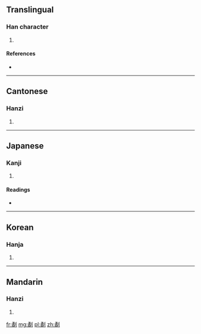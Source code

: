 ==Translingual==

===Han character===
{{Han char|rn=18|rad=刀|as=12|sn=14|four=1220<sub>0</sub>|canj=弓月中弓 (NBLN)}}

# {{defn|Han|sort=刀12}}

====References====
* {{Han ref|kx=0143.460|dkj=02180|dj=0324.210|hdz=10357.010|uh=5280|ud=21120|bh=E141|bd=57665}}

----

==Cantonese==

===Hanzi===
{{yue-hanzi|jyut=|y=wat6}}

# {{defn|lang=yue|sort=刀12}}

----

==Japanese==

===Kanji===
{{ja-kanji|grade=|rs=刀12}}

# {{defn|lang=ja|sort=刀12}}

====Readings====
* {{ja-readings|on=[[かつ]] (katsu)|kun=[[けずる]] (kezuru)}}

----

==Korean==

===Hanja===
{{ko-hanja|hangeul=괄|rv=gwal|mr=kwal}}

# {{defn|lang=ko|sort=刀12}}

----

==Mandarin==

===Hanzi===
{{cmn-hanzi|pin=[[guā]] ([[gua1]]), [[huá]] ([[hua2]])|wg=kua<sup>1</sup>, hua<sup>2</sup>}}

# {{defn|lang=cmn|sort=刀12}}

[[fr:劀]]
[[mg:劀]]
[[pl:劀]]
[[zh:劀]]